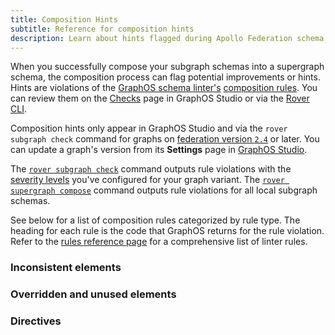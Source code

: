 ```yaml
---
title: Composition Hints
subtitle: Reference for composition hints
description: Learn about hints flagged during Apollo Federation schema composition using GraphOS Studio or the Rover CLI.
---
```


When you successfully compose your subgraph schemas into a supergraph schema, the composition process can flag potential improvements or hints. Hints are violations of the [GraphOS schema linter's](/graphos/platform/schema-management/checks/linting) [composition rules](/graphos/reference/schema-development/linter-rules#composition-rules). You can review them on the [Checks](/graphos/platform/schema-management/checks) page in GraphOS Studio or via the [Rover CLI](/rover/).

<Note>

Composition hints only appear in GraphOS Studio and via the `rover subgraph check` command for graphs on [federation version `2.4`](/federation/federation-versions/#v24) or later. You can update a graph's version from its **Settings** page in [GraphOS Studio](https://studio.apollographql.com?referrer=docs-content).

</Note>

The [`rover subgraph check`](/rover/commands/subgraphs#subgraph-check) command outputs rule violations with the [severity levels](/graphos/platform/schema-management/checks/linting/#setting-severity-levels) you've configured for your graph variant. The [`rover supergraph compose`](/rover/commands/supergraphs#supergraph-compose) command outputs rule violations for all local subgraph schemas.

See below for a list of composition rules categorized by rule type. The heading for each rule is the code that GraphOS returns for the rule violation. Refer to the [rules reference page](/graphos/reference/schema-development/linter-rules) for a comprehensive list of linter rules.

### Inconsistent elements

<InconsistentCompositionRules />

### Overridden and unused elements

<OverriddenCompositionRules />

### Directives

<DirectiveCompositionRules />